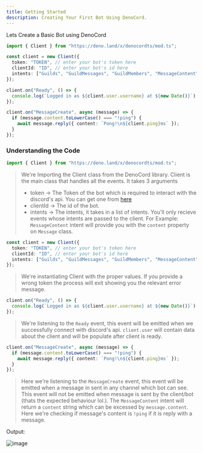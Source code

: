 ```yaml
---
title: Getting Started
description: Creating Your First Bot Using DenoCord.
---
```


Lets Create a Basic Bot using DenoCord

```ts
import { Client } from "https://deno.land/x/denocordts/mod.ts";

const client = new Client({
  token: "TOKEN", // enter your bot's token here
  clientId: "ID", // enter your bot's id here
  intents: ["Guilds", "GuildMessages", "GuildMembers", "MessageContent"], // message content intent is required for the bot to get the content of the message
});

client.on("Ready", () => {
  console.log(`Logged in as ${client.user.username} at ${new Date()}`);
});

client.on("MessageCreate", async (message) => {
  if (message.content.toLowerCase() === "!ping") {
    await message.reply({ content: `Pong!\n${client.ping}ms` });
  }
});
```

<H3>Understanding the Code</H3>

```ts
import { Client } from "https://deno.land/x/denocordts/mod.ts";
```

> We're Importing the Client class from the DenoCord library. Client is the main class that handles all the events. It takes 3 arguments
>
> - token &rarr; The Token of the bot which is required to interact with the discord's api. You can get one from [here](discord.com/developers/applications)
> - clientId &rarr; The id of the bot.
> - intents &rarr; The intents, it takes in a list of intents. You'll only recieve events whose intents are passed to the client. For Example: `MessageContent` intent will provide you with the `content` property on `Message` class.

```ts
const client = new Client({
  token: "TOKEN", // enter your bot's token here
  clientId: "ID", // enter your bot's id here
  intents: ["Guilds", "GuildMessages", "GuildMembers", "MessageContent"], // message content intent is required for the bot to get the content of the message
});
```
> We're instantiating Client with the proper values. If you provide a wrong token the process will exit showing you the relevant error message.

```ts
client.on("Ready", () => {
  console.log(`Logged in as ${client.user.username} at ${new Date()}`);
});
```
> We're listening to the `Ready` event, this event will be emitted when we successfully connect with discord's api. `client.user` will contain data about the client and will be populate after client is ready.

```ts
client.on("MessageCreate", async (message) => {
  if (message.content.toLowerCase() === "!ping") {
    await message.reply({ content: `Pong!\n${client.ping}ms` });
  }
});
```

> Here we're listening to the `MessageCreate` event, this event will be emitted when a message in sent in any channel which bot can see. This event will not be emitted when message is sent by the client/bot (thats the expected behaviour lol.). The `MessageContent` intent will return a `content` string which can be excessed by `message.content`. Here we're checking if message's content is `!ping` if it is reply with a message.


Output:

![image](/docs/pong.png)